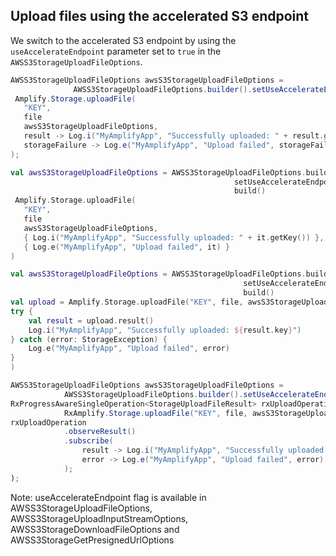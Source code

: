 ## Upload files using the accelerated S3 endpoint

We switch to the accelerated S3 endpoint by using the `useAccelerateEndpoint` parameter set to `true` in the `AWSS3StorageUploadFileOptions`.
<BlockSwitcher>

<Block name="Java">

```java
AWSS3StorageUploadFileOptions awsS3StorageUploadFileOptions =
              AWSS3StorageUploadFileOptions.builder().setUseAccelerateEndpoint(true).build();
 Amplify.Storage.uploadFile(
   "KEY",
   file
   awsS3StorageUploadFileOptions,
   result -> Log.i("MyAmplifyApp", "Successfully uploaded: " + result.getKey()),
   storageFailure -> Log.e("MyAmplifyApp", "Upload failed", storageFailure)
);
```
</Block>
<Block name="Kotlin - Callbacks">

```kotlin
val awsS3StorageUploadFileOptions = AWSS3StorageUploadFileOptions.builder().
                                                  setUseAccelerateEndpoint(true).
                                                  build()
 Amplify.Storage.uploadFile(
   "KEY",
   file
   awsS3StorageUploadFileOptions,
   { Log.i("MyAmplifyApp", "Successfully uploaded: " + it.getKey()) },
   { Log.e("MyAmplifyApp", "Upload failed", it) }
)
```
</Block>
<Block name="Kotlin - Coroutines">

```kotlin
val awsS3StorageUploadFileOptions = AWSS3StorageUploadFileOptions.builder().
                                                    setUseAccelerateEndpoint(true).
                                                    build()
val upload = Amplify.Storage.uploadFile("KEY", file, awsS3StorageUploadFileOptions)
try {
    val result = upload.result()
    Log.i("MyAmplifyApp", "Successfully uploaded: ${result.key}")
} catch (error: StorageException) {
    Log.e("MyAmplifyApp", "Upload failed", error)
}
)
```
</Block>
<Block name="RxJava">

```java
AWSS3StorageUploadFileOptions awsS3StorageUploadFileOptions =
            AWSS3StorageUploadFileOptions.builder().setUseAccelerateEndpoint(true).build();
RxProgressAwareSingleOperation<StorageUploadFileResult> rxUploadOperation =
            RxAmplify.Storage.uploadFile("KEY", file, awsS3StorageUploadFileOptions);
rxUploadOperation
            .observeResult()
            .subscribe(
                result -> Log.i("MyAmplifyApp", "Successfully uploaded: " + result.getKey()),
                error -> Log.e("MyAmplifyApp", "Upload failed", error)
            );
);
```
</Block>
</BlockSwitcher>
<Callout>Note: useAccelerateEndpoint flag is available in AWSS3StorageUploadFileOptions, AWSS3StorageUploadInputStreamOptions, AWSS3StorageDownloadFileOptions and AWSS3StorageGetPresignedUrlOptions</Callout>
